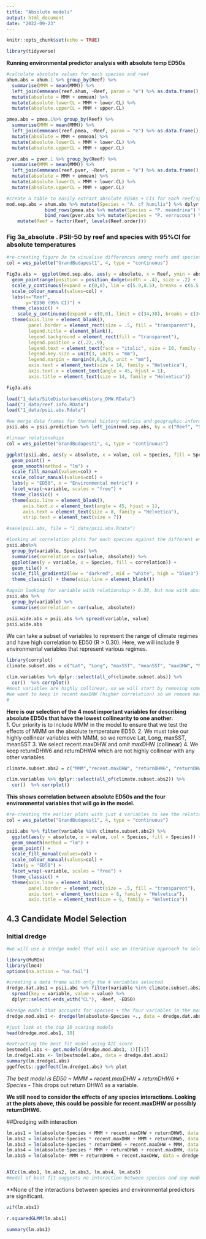 ```yaml
---
title: "Absolute models"
output: html_document
date: "2022-09-23"
---
```


```r
knitr::opts_chunk$set(echo = TRUE)
```

```r
library(tidyverse)
```


**Running environmental predictor analysis with absolute temp ED50s** 

```r
#calculate absolute values for each species and reef 
ahum.abs = ahum.1 %>% group_by(Reef) %>% 
  summarise(MMM = mean(MMM)) %>% 
  left_join(emmeans(reef.ahum, ~Reef, param = "e") %>% as.data.frame(), by = "Reef") %>%  
  mutate(absolute = MMM + emmean) %>% 
  mutate(absolute.lowerCL = MMM + lower.CL) %>% 
  mutate(absolute.upperCL = MMM + upper.CL)

pmea.abs = pmea.1%>% group_by(Reef) %>% 
  summarise(MMM = mean(MMM)) %>% 
  left_join(emmeans(reef.pmea, ~Reef, param = "e") %>% as.data.frame(), by = "Reef") %>%  
  mutate(absolute = MMM + emmean) %>% 
  mutate(absolute.lowerCL = MMM + lower.CL) %>% 
  mutate(absolute.upperCL = MMM + upper.CL)

pver.abs = pver.1 %>% group_by(Reef) %>% 
  summarise(MMM = mean(MMM)) %>% 
  left_join(emmeans(reef.pver, ~Reef, param = "e") %>% as.data.frame(), by = "Reef") %>%  
  mutate(absolute = MMM + emmean) %>% 
  mutate(absolute.lowerCL = MMM + lower.CL) %>% 
  mutate(absolute.upperCL = MMM + upper.CL)
```

```r
#create a table to easily extract absolute ED50s + CIs for each reef/species combination 
mod.sep.abs = ahum.abs %>% mutate(Species = "A. cf humilis") %>% dplyr::select(Species, Reef, absolute, absolute.lowerCL, absolute.upperCL) %>% 
              bind_rows(pmea.abs %>% mutate(Species = "P. meandrina") %>% dplyr::select(Species, Reef, absolute, absolute.lowerCL, absolute.upperCL)) %>% 
              bind_rows(pver.abs %>% mutate(Species = "P. verrucosa") %>% dplyr::select(Species, Reef, absolute, absolute.lowerCL, absolute.upperCL)) %>% 
    mutate(Reef = factor(Reef, levels(Reef.order)))
```

### Fig 3a_absolute . PSII-50 by reef and species with 95%CI for absolute temperatures 
```r
#re-creating figure 3a to visualise differences among reefs and species with absolute ED50s. 
col = wes_palette("GrandBudapest1", 4, type = "continuous")

Fig3a.abs =  ggplot(mod.sep.abs, aes(y = absolute, x = Reef, ymin = absolute.lowerCL, ymax = absolute.upperCL, col = Species)) +
  geom_pointrange(position = position_dodge(width = .4), size = .2) +
  scale_y_continuous(expand = c(0,0), lim = c(5.9,8.5), breaks = c(6.5, 7, 7.5, 8)) +
  scale_colour_manual(values=col) +
  labs(x="Reef", 
       y="ED50 (95% CI)") +
  theme_classic() + 
    scale_y_continuous(expand = c(0,0), limit = c(34,38), breaks = c(34, 35, 36, 37, 38)) + 
  theme(axis.line = element_blank(),
        panel.border = element_rect(size = .5, fill = "transparent"),
        legend.title = element_blank(),
        legend.background = element_rect(fill = "transparent"),
        legend.position = c(.22,.9),
        legend.text = element_text(face = "italic", size = 10, family = "Helvetica"),
        legend.key.size = unit(3, units = "mm"),
        legend.margin = margin(0,0,0,0, unit = "mm"),
        axis.text = element_text(size = 14, family = "Helvetica"),
        axis.text.x = element_text(angle = 45, hjust = 1),
        axis.title = element_text(size = 14, family = "Helvetica"))

Fig3a.abs
```


```r
load("1_data/SiteDisturbanceHistory_DHW.RData")
load("1_data/reef.info.RData")
load("1_data/psii.abs.Rdata")
```

```r
#we merge data frames for thermal history metrics and geographic information with the ED50 values 
psii.abs = psii.prediction %>% left_join(mod.sep.abs, by = c("Reef", "Species")) 

#linear relationships
col = wes_palette("GrandBudapest1", 4, type = "continuous")

ggplot(psii.abs, aes(y = absolute, x = value, col = Species, fill = Species)) +
  geom_point() +
  geom_smooth(method = "lm") +
  scale_fill_manual(values=col) + 
  scale_colour_manual(values=col) +
  labs(y = "ED50", x = "Environmental metric") +
  facet_wrap(~variable, scales = "free") +
  theme_classic() +
  theme(axis.line = element_blank(),
      axis.text.x = element_text(angle = 45, hjust = 1),       
      axis.text = element_text(size = 8, family = "Helvetica"), 
      strip.text = element_text(size = 7)) 

#save(psii.abs, file = "1_data/psii.abs.Rdata")
```



```r
#looking at correlation plots for each species against the different environmental metrics. 
psii.abs%>% 
  group_by(variable, Species) %>% 
  summarise(correlation = cor(value, absolute)) %>% 
  ggplot(aes(y = variable, x = Species, fill = correlation)) +
  geom_tile() +
  scale_fill_gradient2(low = "darkred", mid = "white", high = "blue3") +
  theme_classic() + theme(axis.line = element_blank())
```

```r
#again looking for variable with relationship > 0.30, but now with absolute temperatures. 
psii.abs %>% 
  group_by(variable) %>% 
  summarise(correlation = cor(value, absolute))
```

```r
psii.wide.abs = psii.abs %>% spread(variable, value)
psii.wide.abs
```



We can take a subset of variables to represent the range of climate regimes and have high correlation to ED50 (R > 0.30). Here, we will include 9 environmental variables that represent various regimes. 
```r
library(corrplot)
climate.subset.abs = c("Lat", "Long", "maxSST", "meanSST", "maxDHW", "MMM", "recent.maxDHW", "returnDHW6", "returnDHW4")

clim.variables %>% dplyr::select(all_of(climate.subset.abs)) %>% 
  cor()  %>% corrplot() 
#most variables are highly collinear, so we will start by removing some obvious ones: latitude, meanSST, maxSST, maxDHW 
#we want to keep in recent maxDHW (higher correlation) so we remove maxDHW 
#
```

**Here is our selection of the 4 most important variables for describing absolute ED50s that have the lowest collinearity to one another.**  
1. Our priority is to include MMM in the model to ensure that we test the effects of MMM on the absolute temperature ED50. 
2. We must take our highly collinear variables with MMM, so we remove Lat, Long, maxSST, meanSST
3. We select recent.maxDHW and omit maxDHW (collinear)
4. We keep returnDHW6 and returnDHW4 which are not highly collinear with any other variables. 
```r
climate.subset.abs2 = c("MMM","recent.maxDHW", "returnDHW6", "returnDHW4")

clim.variables %>% dplyr::select(all_of(climate.subset.abs2)) %>% 
  cor()  %>% corrplot() 
```

**This shows correlation between absolute ED50s and the four environmental variables that will go in the model.**
```r
#re-creating the earlier plots with just 4 variables to see the relationship, and any species interactions within the environ. predictors. 
col = wes_palette("GrandBudapest1", 4, type = "continuous")

psii.abs %>% filter(variable %in% climate.subset.abs2) %>% 
  ggplot(aes(y = absolute, x = value, col = Species, fill = Species)) +
  geom_smooth(method = "lm") +
  geom_point() +
  scale_fill_manual(values=col) + 
  scale_colour_manual(values=col) +
  labs(y = "ED50") +
  facet_wrap(~variable, scales = "free") +
  theme_classic() +
  theme(axis.line = element_blank(),
        panel.border = element_rect(size = .5, fill = "transparent"),
        axis.text = element_text(size = 8, family = "Helvetica"),
        axis.title = element_text(size = 9, family = "Helvetica"))
```

## 4.3 Candidate Model Selection 

### Initial dredge
```r
#we will use a dredge model that will use an iterative approach to select the model with the lowest AIC value, by putting in the 4 candidate environmental variables. 

library(MuMIn)
library(lme4)
options(na.action = "na.fail")

#creating a data frame with only the 4 variables selected 
dredge.dat.abs1 = psii.abs %>% filter(variable %in% climate.subset.abs2) %>% 
  spread(key = variable, value = value) %>% 
  dplyr::select(-ends_with("CL"), -Reef, -ED50)

#dredge model that accounts for species + the four variables in the model. 
dredge.mod.abs1 <- dredge(lm(absolute~Species +., data = dredge.dat.abs1), rank = "AIC", m.lim = c(1,4))

#just look at the top 10 scoring models 
head(dredge.mod.abs1, 10)

#extracting the best fit model using AIC score 
bestmodel.abs <- get.models(dredge.mod.abs1, 1)[[1]]
lm.dredge1.abs <- lm(bestmodel.abs, data = dredge.dat.abs1)
summary(lm.dredge1.abs)
ggeffects::ggeffect(lm.dredge1.abs) %>% plot
```
*The best model is ED50 ~ MMM + recent.maxDHW + returnDHW6 + Species* 
- This drops out return DHW4 as a variable. 

**We still need to consider the effects of any species interactions. Looking at the plots above, this could be possible for recent.maxDHW or possibly returnDHW6.**

##Dredging with interaction
```r
lm.abs1 = lm(absolute~Species + MMM + recent.maxDHW + returnDHW6, data = dredge.dat.abs1)
lm.abs2 = lm(absolute~Species * recent.maxDHW + MMM + returnDHW6, data = dredge.dat.abs1)
lm.abs3 = lm(absolute~Species * returnDHW6 + recent.maxDHW + MMM, data = dredge.dat.abs1)
lm.abs4 = lm(absolute~Species * MMM + returnDHW6 + recent.maxDHW, data = dredge.dat.abs1)
lm.abs5 = lm(absolute~ MMM + returnDHW6 + recent.maxDHW, data = dredge.dat.abs1)


AICc(lm.abs1, lm.abs2, lm.abs3, lm.abs4, lm.abs5)
#model of best fit suggests no interaction between species and any model parameters. 
```
**None of the interactions between species and environmental predictors are significant. 

```r
vif(lm.abs1)
```


```r
r.squaredGLMM(lm.abs1)
```


```r
summary(lm.abs1)
```

